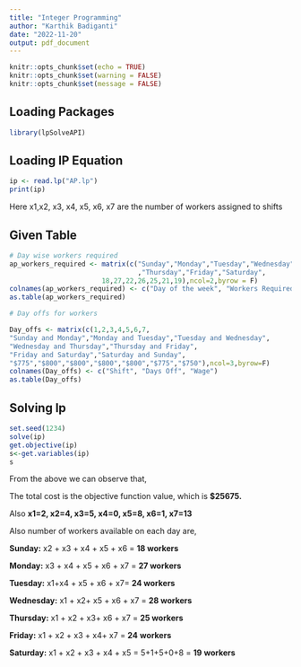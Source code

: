 ---
title: "Integer Programming"
author: "Karthik Badiganti"
date: "2022-11-20"
output: pdf_document
---

```{r setup, include=FALSE}
knitr::opts_chunk$set(echo = TRUE)
knitr::opts_chunk$set(warning = FALSE)
knitr::opts_chunk$set(message = FALSE)
```

## Loading Packages

```{r packages}
library(lpSolveAPI)
```

## Loading IP Equation

```{r equation}
ip <- read.lp("AP.lp")
print(ip)
```

Here x1,x2, x3, x4, x5, x6, x7 are the number of workers assigned to shifts

## Given Table

```{r given table}

# Day wise workers required
ap_workers_required <- matrix(c("Sunday","Monday","Tuesday","Wednesday"
                                ,"Thursday","Friday","Saturday",
                       18,27,22,26,25,21,19),ncol=2,byrow = F)
colnames(ap_workers_required) <- c("Day of the week", "Workers Required")
as.table(ap_workers_required)

# Day offs for workers

Day_offs <- matrix(c(1,2,3,4,5,6,7,
"Sunday and Monday","Monday and Tuesday","Tuesday and Wednesday",
"Wednesday and Thursday","Thursday and Friday",
"Friday and Saturday","Saturday and Sunday",
"$775","$800","$800","$800","$800","$775","$750"),ncol=3,byrow=F)
colnames(Day_offs) <- c("Shift", "Days Off", "Wage")
as.table(Day_offs)

```

## Solving lp

```{r solving lp}
set.seed(1234)
solve(ip)
get.objective(ip)
s<-get.variables(ip)
s
```

From the above we can observe that,

The total cost is the objective function value, which is **\$25675.**

Also **x1=2, x2=4, x3=5, x4=0, x5=8, x6=1, x7=13**

Also number of workers available on each day are,

**Sunday:** x2 + x3 + x4 + x5 + x6  = **18 workers**

**Monday:** x3 + x4 + x5 + x6 + x7 = **27 workers**

**Tuesday:** x1+x4 + x5 + x6 + x7=  **24 workers**

**Wednesday:** x1 + x2+ x5 + x6 + x7 =  **28 workers**

**Thursday:** x1 + x2 + x3+ x6 + x7 =  **25 workers**

**Friday:** x1 + x2 + x3 + x4+ x7 = **24** **workers**

**Saturday:** x1 + x2 + x3 + x4 + x5 = 5+1+5+0+8 = **19** **workers**
